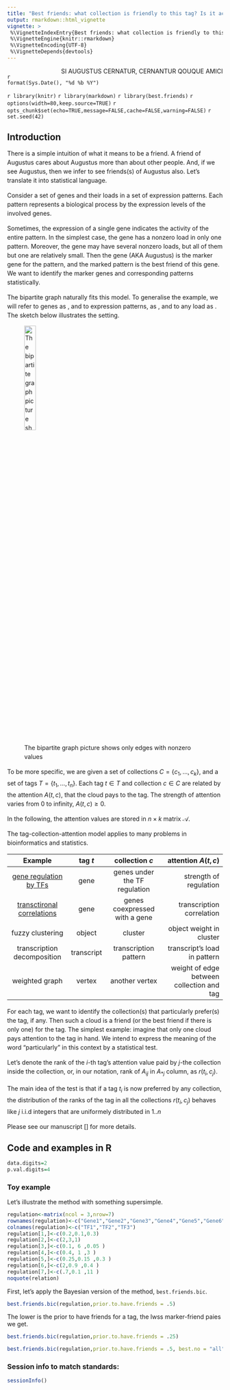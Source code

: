 ```yaml
---
title: "Best friends: what collection is friendly to this tag? Is it actually friendly?"
output: rmarkdown::html_vignette
vignette: >
 %\VignetteIndexEntry{Best friends: what collection is friendly to this tag? Is it actually friendly?}
 %\VignetteEngine{knitr::rmarkdown}
 %\VignetteEncoding{UTF-8}
 %\VignetteDepends{devtools}
---
```


[SI AUGUSTUS CERNATUR, CERNANTUR QOUQUE AMICI]{style="float:right"}

##

`r format(Sys.Date(), "%d %b %Y")` 

`r library(knitr)`
`r library(markdown)`
`r library(best.friends)`
`r options(width=80,keep.source=TRUE)`
`r opts_chunk$set(echo=TRUE,message=FALSE,cache=FALSE,warning=FALSE)`
`r set.seed(42)`
<!-- cache is off, we save all the necessary things in Rda -->

<div style="line-height: 1.5em;">

## Introduction

There is a simple intuition of what it means to be a friend. A friend of Augustus cares about Augustus more than about other people. And, if we see Augustus, then we infer to see friends(s) of Augustus also. Let’s translate it into statistical language.

Consider a set of genes and their loads in a set of expression patterns. Each pattern represents a biological process by the expression levels of the involved genes. 

Sometimes, the expression of a single gene indicates the activity of the entire pattern. In the simplest case, the gene has a nonzero load in only one pattern. 
Moreover, the gene may have several nonzero loads, but all of them but one are relatively small. Then the gene (AKA Augustus) is the marker gene for the pattern, and the marked pattern is the best friend of this gene. We want to identify the marker genes and corresponding patterns statistically.  

\paragraph{Model} The bipartite graph naturally fits this model. To generalise the example, we will refer to genes as \textit{{\tag}s}, and to expression patterns, as \textit{{\collection}s}, and to any load as \textit{attention}. The sketch below illustrates the setting.

![The bipartite graph picture shows only edges with nonzero values](bipartite.png){width=25%}

To be more specific, we are given a set of collections $C = \{c_1, \dots, c_k\}$, and a set of tags $T = \{t_1, \dots, t_n\}$.
Each tag $t \in T$ and collection $c \in C$ are related by the attention $A(t, c)$, that the cloud pays to the tag. The strength of attention varies from $0$ to infinity, $A(t, c)\ge 0$. 

In the following, the attention values are stored in $n\times k$ matrix $\mathcal{A}$. 

The tag-collection-attention model applies to many problems in bioinformatics and statistics.

        Example                           tag $t$         collection $c$                           attention $A\left(t,c\right)$
--------------------------------------   -------------   ----------------------------------  ----------------------------
[gene regulation by TFs](#toyTF)          gene            genes under the TF regulation       strength of regulation
[transctironal correlations](#toynet)     gene            genes coexpressed with a gene       transcription correlation
fuzzy clustering                          object          cluster                             object weight in cluster
transcription decomposition               transcript      transcription pattern               transcript's load in pattern
weighted graph                            vertex          another vertex                      weight of edge between collection and tag
--------------------------------------   -------------   ----------------------------------  ----------------------------



\paragraph{Goal} For each tag, we want to identify the collection(s) that particularly prefer(s) the tag, if any. Then such a cloud is a friend (or the best friend if there is only one) for the tag. The simplest example: imagine that only one cloud pays attention to the tag in hand. We intend to express the meaning of the word "particularly" in this context by a statistical test.

Let's denote the rank of the $i$-th tag's attention value paid by $j$-the collection inside the collection, or, in our notation, rank of $A_{ij}$ in $A_{*j}$ column, as $r(t_i,c_j)$. 

The main idea of the test is that if a tag $t_i$ is now preferred by any collection, the distribution of the ranks of the tag in all the collections $r(t_i,c_j)$ behaves like $j$  i.i.d integers that are uniformely distributed in $1..n$


Please see our manuscript [] for more details.

## Code and examples in R

```r
data.digits=2
p.val.digits=4
```
</div>

### Toy example

Let's illustrate the method with something supersimple.

```r
regulation<-matrix(ncol = 3,nrow=7)
rownames(regulation)<-c("Gene1","Gene2","Gene3","Gene4","Gene5","Gene6","Gene7")
colnames(regulation)<-c("TF1","TF2","TF3")
regulation[1,]<-c(0.2,0.1,0.3)
regulation[2,]<-c(2,3,1)
regulation[3,]<-c(0.1, 6 ,0.05 )
regulation[4,]<-c(0.4, 1 ,3 )
regulation[5,]<-c(0.25,0.15 ,0.3 )
regulation[6,]<-c(2,0.9 ,0.4 )
regulation[7,]<-c(.7,0.1 ,11 )
noquote(relation)
```

First, let's apply the Bayesian version of the method, `best.friends.bic`.

```r
best.friends.bic(regulation,prior.to.have.friends = .5)
```

The lower is the prior to have friends for a tag, the lwss marker-friend paies we get.

```r
best.friends.bic(regulation,prior.to.have.friends = .25)
```

```r
best.friends.bic(regulation,prior.to.have.friends = .5, best.no = "all")
```

### Session info to match standards:
```r
sessionInfo()
```
